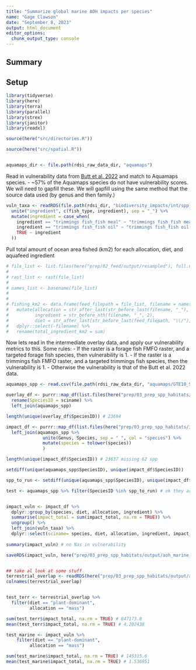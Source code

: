 ```yaml
---
title: "Summarize global marine AOH impacts per species"
name: "Gage Clawson"
date: "September 8, 2023"
output: html_document
editor_options: 
  chunk_output_type: console
---
```


## Summary 


## Setup 

```r

library(tidyverse)
library(here)
library(terra)
library(parallel)
library(strex)
library(janitor)
library(readxl)

source(here("src/directories.R"))

source(here("src/spatial.R"))


aquamaps_dir <- file.path(rdsi_raw_data_dir, "aquamaps")

```


Read in vulnerability data from [Butt et al. 2022](https://esajournals.onlinelibrary.wiley.com/doi/10.1002/ecs2.3919) and match to Aquamaps species. 
 - ~57% of the Aquamaps species do not have vulnerability scores. We will need to gapfill these. We will gapfill using the same method that the source data used (by genus and then family.)

```r
vuln_taxa <- readRDS(file.path(rdsi_dir, "biodiversity_impacts/int/spp_vuln_depth_info.rds")) %>%
  unite("ingredient", c(fish_type, ingredient), sep = "_") %>%
  mutate(ingredient = case_when(
    ingredient == "trimmings fish_fish meal" ~ "trimmings fish_fish meal, cut offs",
    ingredient == "trimmings fish_fish oil" ~ "trimmings fish_fish oil, cut offs",
    TRUE ~ ingredient
  ))


```

Pull total amount of ocean area fished (km2) for each allocation, diet, and aquafeed ingredient

```r
# file_list <- list.files(here("prep/02_feed/output/resampled"), full.names = TRUE, recursive = TRUE, pattern = "fish_.*_A") # 36 - good
# 
# rast_list <- rast(file_list)
# 
# names_list <- basename(file_list)
# 
# 
# fishing_km2 <- data.frame(feed_filepath = file_list, filename = names_list, total_km2 = global(rast_list, "sum", na.rm = TRUE)) %>%
#   mutate(allocation = str_after_last(str_before_last(filename, "_"), "_"),
#          ingredient = str_before_nth(filename, "_", 2),
#          diet = str_after_last(str_before_last(feed_filepath, "\\/"), "\\/")) %>%
#   dplyr::select(-filename) %>%
#   rename(total_ingredient_km2 = sum)


```

Now lets read in the intermediate overlay data, and apply our vulnerability metrics to this. Some rules:
 - If the raster is a forage fish FMFO raster, and a targeted forage fish species, then vulnerability is 1. 
 - If the raster is a trimmings fish FMFO raster, and a targeted trimmings fish species, then the vulnerability is 1. 
 - Otherwise the vulnerability is that of the Butt et al. 2022 data. 

```r

aquamaps_spp <- read.csv(file.path(rdsi_raw_data_dir, "aquamaps/GTE10_SPECIESOCCURSUM/speciesoccursum_gte10.csv"))

overlay_df <- purrr::map_df(list.files(here("prep/03_prep_spp_habitats/int/aoh_overlay_chunks_marine"), full.names = TRUE, recursive = TRUE), readRDS) %>%
  rename(SpeciesID = sciname) %>%
  left_join(aquamaps_spp)

length(unique(overlay_df$SpeciesID)) # 23694

impact_df <- purrr::map_df(list.files(here("prep/03_prep_spp_habitats/int/aoh_impacts_marine"), full.names = TRUE, recursive = TRUE), readRDS) %>%
  left_join(aquamaps_spp %>% 
              unite(Genus, Species, sep = " ", col = "species") %>%
              mutate(species = tolower(species))
              ) 

length(unique(impact_df$SpeciesID)) # 23637 missing 62 spp

setdiff(unique(aquamaps_spp$SpeciesID), unique(impact_df$SpeciesID))

spp_to_run <- setdiff(unique(aquamaps_spp$SpeciesID), unique(impact_df$SpeciesID)) 

test <- aquamaps_spp %>% filter(SpeciesID %in% spp_to_run) # ok they are all bacteria and protozoa, which we don't include... 


impact_vuln <- impact_df %>%
  dplyr::group_by(species, diet, allocation, ingredient) %>%
  summarise(impact_total = sum(impact_total, na.rm = TRUE)) %>%
  ungroup() %>% 
  left_join(vuln_taxa) %>%
  dplyr::select(sciname= species, diet, allocation, ingredient, impact_total, vulnerability = vuln_quartile, spp_type = taxon, impact_total)
  
summary(impact_vuln) # no Nas in vulnerability

saveRDS(impact_vuln, here("prep/03_prep_spp_habitats/output/aoh_marine_impact.rds"))


## take al look at some stuff
terrestrial_overlap <- readRDS(here("prep/03_prep_spp_habitats/output/aoh_terrestrial_mammals_birds_impact.rds"))
colnames(terrestrial_overlap)


test_terr <- terrestrial_overlap %>%
  filter(diet == "plant-dominant",
         allocation == "mass")

sum(test_terr$impact_total, na.rm = TRUE) # 847173.8
mean(test_terr$impact_total, na.rm = TRUE) # 4.202438

test_marine <- impact_vuln %>%
    filter(diet == "plant-dominant",
         allocation == "mass")

sum(test_marine$impact_total, na.rm = TRUE) # 145315.6
mean(test_marine$impact_total, na.rm = TRUE) # 1.536951


```




